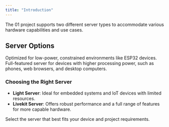 ```yaml
---
title: "Introduction"
---
```




The 01 project supports two different server types to accommodate various hardware capabilities and use cases.

## Server Options

<CardGroup cols={2}>
  <Card title="Light Server" icon="microchip" href="/server/light">
    Optimized for low-power, constrained environments like ESP32 devices.
  </Card>
  <Card title="Livekit Server" icon="server" href="/server/livekit">
    Full-featured server for devices with higher processing power, such as phones, web browsers, and desktop computers.
  </Card>
</CardGroup>

### Choosing the Right Server

- **Light Server**: Ideal for embedded systems and IoT devices with limited resources.
- **Livekit Server**: Offers robust performance and a full range of features for more capable hardware.

Select the server that best fits your device and project requirements.